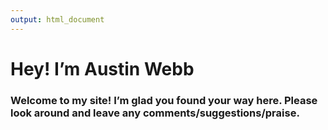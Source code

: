 ```yaml
---
output: html_document
---
```


# Hey! I'm Austin Webb


### Welcome to my site! I'm glad you found your way here. Please look around and leave any comments/suggestions/praise.